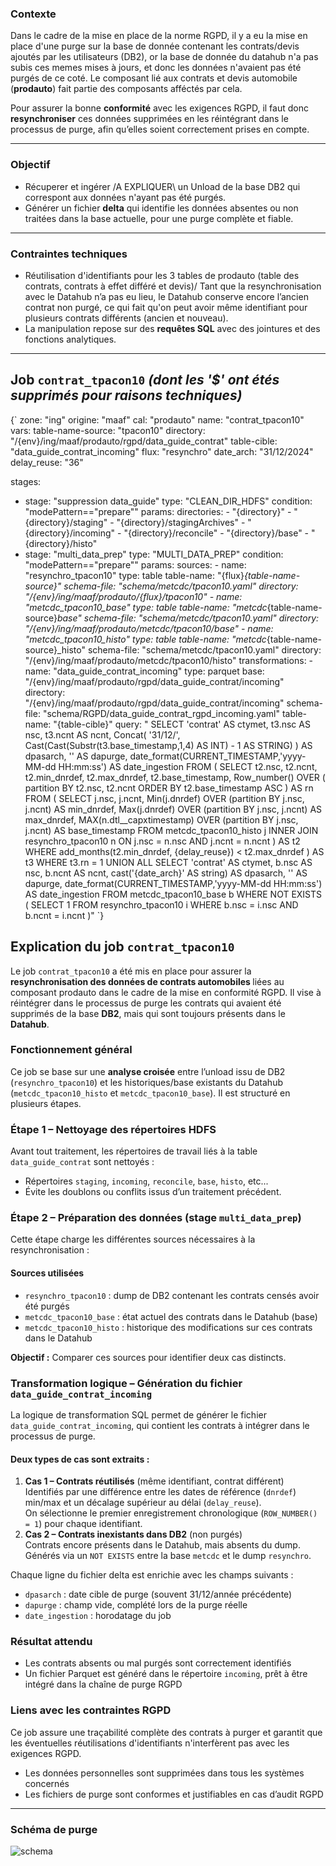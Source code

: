 
### Contexte

Dans le cadre de la mise en place de la norme RGPD, il y a eu la mise en place d'une purge sur la base de donnée contenant les contrats/devis ajoutés par les utilisateurs (DB2), or la base de donnée du datahub n'a pas subis ces memes mises à jours, et donc les données n'avaient pas été purgés de ce coté.
Le composant lié aux contrats et devis automobile (**prodauto**) fait partie des composants afféctés par cela.

Pour assurer la bonne **conformité** avec les exigences RGPD, il faut donc **resynchroniser** ces données supprimées en les réintégrant dans le processus de purge, afin qu’elles soient correctement prises en compte.

---

### Objectif

* Récuperer et ingérer /A EXPLIQUER\ un Unload de la base DB2 qui correspont aux données n'ayant pas été purgés.
* Générer un fichier **delta** qui identifie les données absentes ou non traitées dans la base actuelle, pour une purge complète et fiable.

---

### Contraintes techniques

* Réutilisation d'identifiants pour les 3 tables de prodauto (table des contrats, contrats à effet différé et devis)/
  Tant que la resynchronisation avec le Datahub n’a pas eu lieu, le Datahub conserve encore l’ancien contrat non purgé, ce qui fait qu'on peut avoir même identifiant pour plusieurs contrats différents (ancien et nouveau).
* La manipulation repose sur des **requêtes SQL** avec des jointures et des fonctions analytiques.

---

##  Job `contrat_tpacon10` *(dont les '$' ont étés supprimés pour raisons techniques)*

<div className={styles.sideBySide}>
  <div className={styles.left}>
    <CodeBlock language="yaml">
{`
zone: "ing"
origine: "maaf"
cal: "prodauto"
name: "contrat_tpacon10"
vars:
  table-name-source: "tpacon10"
  directory: "/{env}/ing/maaf/prodauto/rgpd/data_guide_contrat"
  table-cible: "data_guide_contrat_incoming"
  flux: "resynchro"
  date_arch: "31/12/2024"
  delay_reuse: "36"

stages:
  - stage: "suppression data_guide"
    type: "CLEAN_DIR_HDFS"
    condition: "modePattern==\"prepare\""
    params:
      directories:
        - "{directory}"
        - "{directory}/staging"
        - "{directory}/stagingArchives"
        - "{directory}/incoming"
        - "{directory}/reconcile"
        - "{directory}/base"
        - "{directory}/histo"
  - stage: "multi_data_prep"
    type: "MULTI_DATA_PREP"
    condition: "modePattern==\"prepare\""
    params:
      sources:
        - name: "resynchro_tpacon10"
          type: table
          table-name: "{flux}_{table-name-source}"
          schema-file: "schema/metcdc/tpacon10.yaml"
          directory: "/{env}/ing/maaf/prodauto/{flux}/tpacon10"
        - name: "metcdc_tpacon10_base"
          type: table
          table-name: "metcdc_{table-name-source}_base"
          schema-file: "schema/metcdc/tpacon10.yaml"
          directory: "/{env}/ing/maaf/prodauto/metcdc/tpacon10/base"
        - name: "metcdc_tpacon10_histo"
          type: table
          table-name: "metcdc_{table-name-source}_histo"
          schema-file: "schema/metcdc/tpacon10.yaml"
          directory: "/{env}/ing/maaf/prodauto/metcdc/tpacon10/histo"
      transformations:
        - name: "data_guide_contrat_incoming"
          type: parquet
          base: "/{env}/ing/maaf/prodauto/rgpd/data_guide_contrat/incoming"
          directory: "/{env}/ing/maaf/prodauto/rgpd/data_guide_contrat/incoming"
          schema-file: "schema/RGPD/data_guide_contrat_rgpd_incoming.yaml"
          table-name: "{table-cible}"
          query: "
                  SELECT 'contrat'                                                                                 AS ctymet,
                         t3.nsc                                                                                    AS nsc,
                         t3.ncnt                                                                                   AS ncnt,
                                Concat( '31/12/', Cast(Cast(Substr(t3.base_timestamp,1,4) AS INT) - 1 AS STRING) ) AS dpasarch,
                         ''                                                                                        AS dapurge,
                         date_format(CURRENT_TIMESTAMP,'yyyy-MM-dd HH:mm:ss')                                      AS date_ingestion
                  FROM   (
                                  SELECT   t2.nsc,
                                           t2.ncnt,
                                           t2.min_dnrdef,
                                           t2.max_dnrdef,
                                           t2.base_timestamp,
                                           Row_number()
                                             OVER (
                                               partition BY t2.nsc, t2.ncnt
                                               ORDER BY t2.base_timestamp ASC
                                               ) AS rn
                                  FROM     (
                                                  SELECT     j.nsc,
                                                              j.ncnt,
                                                              Min(j.dnrdef) OVER (partition BY j.nsc, j.ncnt)             AS min_dnrdef,
                                                              Max(j.dnrdef) OVER (partition BY j.nsc, j.ncnt)             AS max_dnrdef,
                                                              MAX(n.dtl__capxtimestamp) OVER (partition BY j.nsc, j.ncnt) AS base_timestamp
                                                  FROM       metcdc_tpacon10_histo j
                                                  INNER JOIN resynchro_tpacon10 n
                                                  ON         j.nsc = n.nsc
                                                  AND        j.ncnt = n.ncnt ) AS t2
                                  WHERE    add_months(t2.min_dnrdef, {delay_reuse}) < t2.max_dnrdef ) AS t3
                  WHERE  t3.rn = 1
                  UNION ALL
                  SELECT 'contrat'                                             AS ctymet,
                         b.nsc                                                 AS nsc,
                         b.ncnt                                                AS ncnt,
                         cast('{date_arch}' AS string)                        AS dpasarch,
                         ''                                                    AS dapurge,
                         date_format(CURRENT_TIMESTAMP,'yyyy-MM-dd HH:mm:ss')  AS date_ingestion
                  FROM   metcdc_tpacon10_base b
                  WHERE  NOT EXISTS
                         (
                                SELECT 1
                                FROM   resynchro_tpacon10 i
                                WHERE  b.nsc = i.nsc
                                AND    b.ncnt = i.ncnt
                         )"
`}
    </CodeBlock>
  </div>
  <div className={styles.right}>
  <h2>Explication du job <code>contrat_tpacon10</code></h2>

  <p>
    Le job <code>contrat_tpacon10</code> a été mis en place pour assurer la
    <strong> resynchronisation des données de contrats automobiles </strong>
    liées au composant prodauto dans le cadre de la mise en conformité RGPD.
    Il vise à réintégrer dans le processus de purge les contrats qui avaient été supprimés
    de la base <strong>DB2</strong>, mais qui sont toujours présents dans le <strong>Datahub</strong>.
  </p>

  <h3>Fonctionnement général</h3>
  <p>
    Ce job se base sur une <strong>analyse croisée</strong> entre l’unload issu de DB2 (<code>resynchro_tpacon10</code>)
    et les historiques/base existants du Datahub (<code>metcdc_tpacon10_histo</code> et <code>metcdc_tpacon10_base</code>).
    Il est structuré en plusieurs étapes.
  </p>

  <h3>Étape 1 – Nettoyage des répertoires HDFS</h3>
  <p>
    Avant tout traitement, les répertoires de travail liés à la table <code>data_guide_contrat</code> sont nettoyés :
  </p>
  <ul>
    <li>Répertoires <code>staging</code>, <code>incoming</code>, <code>reconcile</code>, <code>base</code>, <code>histo</code>, etc...</li>
    <li>Évite les doublons ou conflits issus d’un traitement précédent.</li>
  </ul>

  <h3>Étape 2 – Préparation des données (stage <code>multi_data_prep</code>)</h3>
  <p>Cette étape charge les différentes sources nécessaires à la resynchronisation :</p>

  <h4>Sources utilisées</h4>
  <ul>
    <li><code>resynchro_tpacon10</code> : dump de DB2 contenant les contrats censés avoir été purgés</li>
    <li><code>metcdc_tpacon10_base</code> : état actuel des contrats dans le Datahub (base)</li>
    <li><code>metcdc_tpacon10_histo</code> : historique des modifications sur ces contrats dans le Datahub</li>
  </ul>

  <p><strong>Objectif :</strong> Comparer ces sources pour identifier deux cas distincts.</p>

  <h3>Transformation logique – Génération du fichier <code>data_guide_contrat_incoming</code></h3>
  <p>
    La logique de transformation SQL permet de générer le fichier <code>data_guide_contrat_incoming</code>,
    qui contient les contrats à intégrer dans le processus de purge.
  </p>

  <h4>Deux types de cas sont extraits :</h4>
  <ol>
    <li>
      <strong>Cas 1 – Contrats réutilisés</strong> (même identifiant, contrat différent)<br />
      Identifiés par une différence entre les dates de référence (<code>dnrdef</code>) min/max
      et un décalage supérieur au délai (<code>delay_reuse</code>).<br />
      On sélectionne le premier enregistrement chronologique (<code>ROW_NUMBER() = 1</code>) pour chaque identifiant.
    </li>
    <li>
      <strong>Cas 2 – Contrats inexistants dans DB2</strong> (non purgés)<br />
      Contrats encore présents dans le Datahub, mais absents du dump.<br />
      Générés via un <code>NOT EXISTS</code> entre la base <code>metcdc</code> et le dump <code>resynchro</code>.
    </li>
  </ol>

  <p>Chaque ligne du fichier delta est enrichie avec les champs suivants :</p>
  <ul>
    <li><code>dpasarch</code> : date cible de purge (souvent 31/12/année précédente)</li>
    <li><code>dapurge</code> : champ vide, complété lors de la purge réelle</li>
    <li><code>date_ingestion</code> : horodatage du job</li>
  </ul>

  <h3>Résultat attendu</h3>
  <ul>
    <li>Les contrats absents ou mal purgés sont correctement identifiés</li>
    <li>Un fichier Parquet est généré dans le répertoire <code>incoming</code>, prêt à être intégré dans la chaîne de purge RGPD</li>
  </ul>

  <h3>Liens avec les contraintes RGPD</h3>
  <p>
    Ce job assure une traçabilité complète des contrats à purger et garantit que les éventuelles
    réutilisations d'identifiants n'interfèrent pas avec les exigences RGPD.
  </p>
  <ul>
    <li>Les données personnelles sont supprimées dans tous les systèmes concernés</li>
    <li>Les fichiers de purge sont conformes et justifiables en cas d’audit RGPD</li>
  </ul>
</div>
</div>

---

###  Schéma de purge

![schema](/img/schema.png)
